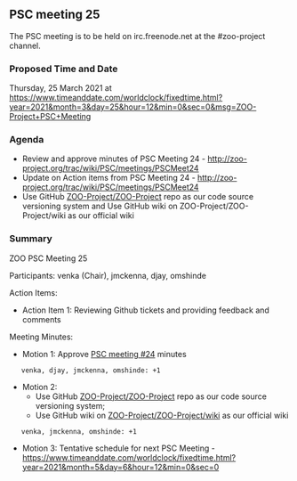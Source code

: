 
== PSC meeting 25 ==

The PSC meeting is to be held on irc.freenode.net at the  #zoo-project channel.

=== Proposed Time and Date ===

Thursday, 25 March 2021 at https://www.timeanddate.com/worldclock/fixedtime.html?year=2021&month=3&day=25&hour=12&min=0&sec=0&msg=ZOO-Project+PSC+Meeting

=== Agenda ===

*Review and approve minutes of PSC Meeting 24​ - http://zoo-project.org/trac/wiki/PSC/meetings/PSCMeet24
*Update on Action items from PSC Meeting 24 - http://zoo-project.org/trac/wiki/PSC/meetings/PSCMeet24
*Use GitHub [https://github.com/ZOO-Project/ZOO-Project ZOO-Project/ZOO-Project] repo as our code source versioning system and Use GitHub wiki on ZOO-Project/ZOO-Project/wiki as our official wiki


=== Summary ===

ZOO PSC Meeting 25 

Participants: venka (Chair), jmckenna, djay, omshinde

Action Items: 

*Action Item 1: Reviewing Github tickets and providing feedback and comments

Meeting Minutes:
*Motion 1: Approve [https://github.com/ZOO-Project/ZOO-Project/wiki/PSC:-meetings:-PSCMeet24 PSC meeting #24] minutes
    venka, djay, jmckenna, omshinde: +1 

*Motion 2: 
** Use GitHub [https://github.com/ZOO-Project/ZOO-Project ZOO-Project/ZOO-Project] repo as our code source versioning system; 
** Use GitHub wiki on [https://github.com/ZOO-Project/ZOO-Project/wiki/ ZOO-Project/ZOO-Project/wiki] as our official wiki

    venka, jmckenna, omshinde: +1

* Motion 3: Tentative schedule for next PSC Meeting - [https://www.timeanddate.com/worldclock/fixedtime.html?year=2021&month=5&day=6&hour=12&min=0&sec=0 https://www.timeanddate.com/worldclock/fixedtime.html?year=2021&month=5&day=6&hour=12&min=0&sec=0]

